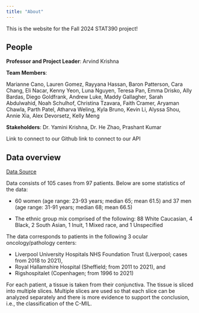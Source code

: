 ```yaml
---
title: "About"
---
```


This is the website for the Fall 2024 STAT390 project!

## People

**Professor and Project Leader**: Arvind Krishna

**Team Members**:

Marianne Cano, Lauren Gomez, Rayyana Hassan, Baron Patterson, Cara Chang, Eli Nacar, Kenny Yeon, Luna Nguyen, Teresa Pan, Emma Drisko, Ally Bardas, Diego Goldfrank, Andrew Luke, Maddy Gallagher, Sarah Abdulwahid, Noah Schulhof, Christina Tzavara, Faith Cramer, Aryaman Chawla, Parth Patel, Atharva Weling, Kyla Bruno, Kevin Li, Alyssa Shou, Annie Xia, Alex Devorsetz, Kelly Meng

**Stakeholders**: Dr. Yamini Krishna, Dr. He Zhao, Prashant Kumar

Link to connect to our Github
link to connect to our API


## Data overview

[Data Source](https://www.sciencedirect.com/science/article/pii/S0023683723002246)

Data consists of 105 cases from 97 patients. Below are some statistics of the data:

- 60 women (age range: 23-93 years; median 65; mean 61.5) and 37 men (age range:
31-91 years; median 68; mean 66.5)

- The ethnic group mix comprised of the following: 88 White Caucasian, 4 Black, 2
South Asian, 1 Inuit, 1 Mixed race, and 1 Unspecified

The data corresponds to patients in the following 3 ocular oncology/pathology
centers:

- Liverpool University Hospitals NHS Foundation Trust (Liverpool; cases from
2018 to 2021),
- Royal Hallamshire Hospital (Sheffield; from 2011 to 2021), and
- Rigshospitalet (Copenhagen; from 1996 to 2021)


For each patient, a tissue is taken from their conjunctiva. The tissue is sliced into multiple slices. Multiple slices are used so that each slice can be analyzed separately and there is more evidence to support the conclusion,
i.e., the classification of the C-MIL.

